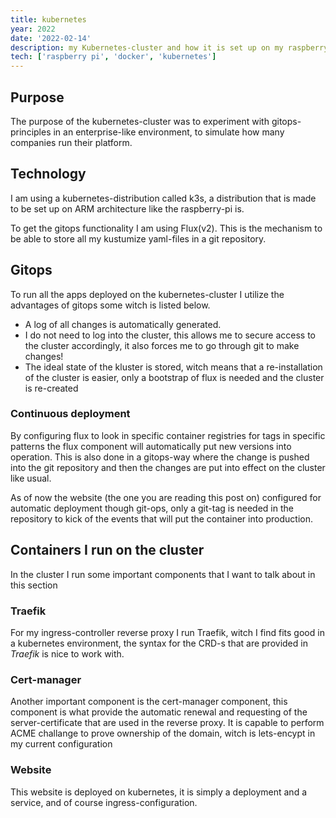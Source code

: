 ```yaml
---
title: kubernetes
year: 2022
date: '2022-02-14'
description: my Kubernetes-cluster and how it is set up on my raspberry-pi
tech: ['raspberry pi', 'docker', 'kubernetes']
---
```

## Purpose
The purpose of the kubernetes-cluster was to experiment with gitops-principles in an enterprise-like environment, to simulate how many companies run their platform.
## Technology
I am using a kubernetes-distribution called k3s, a distribution that is made to be set up on ARM architecture like the raspberry-pi is.

To get the gitops functionality I am using Flux(v2). This is the mechanism to be able to store all my kustumize yaml-files in a git repository.
## Gitops
To run all the apps deployed on the kubernetes-cluster I utilize the advantages of gitops some witch is listed below.
- A log of all changes is automatically generated.
- I do not need to log into the cluster, this allows me to secure access to the cluster accordingly, it also forces me to go through git to make changes!
- The ideal state of the kluster is stored, witch means that a re-installation of the cluster is easier, only a bootstrap of flux is needed and the cluster is re-created
### Continuous deployment
By configuring flux to look in specific container registries for tags in specific patterns the flux component will automatically put new versions into operation.
This is also done in a gitops-way where the change is pushed into the git repository and then the changes are put into effect on the cluster like usual.

As of now the website (the one you are reading this post on) configured for automatic deployment though git-ops, only a git-tag is needed in the repository to kick of the events that will put the container into production.
## Containers I run on the cluster
In the cluster I run some important components that I want to talk about in this section
### Traefik
For my ingress-controller reverse proxy I run Traefik, witch I find fits good in a kubernetes environment, the syntax for the CRD-s that are provided in *Traefik* is nice to work with.
### Cert-manager
Another important component is the cert-manager component, this component is what provide the automatic renewal and requesting of the server-certificate that are used in the reverse proxy.
It is capable to perform ACME challange to prove ownership of the domain, witch is lets-encypt in my current configuration
### Website
This website is deployed on kubernetes, it is simply a deployment and a service, and of course ingress-configuration.

